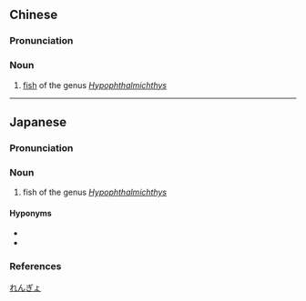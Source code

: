 {{also|鲢鱼}}
==Chinese==
{{zh-forms|s=鲢鱼}}
{{wikipedia|lang=zh}}

===Pronunciation===
{{zh-pron
|m=liányú
|c=lin4 jyu4-2
|mn=liân-hî/liân-hû
|cat=n
}}

===Noun===
{{zh-noun}}

# [[fish]] of the genus ''[[Hypophthalmichthys]]''

{{zh-cat|Cyprinids}}

----

==Japanese==
{{wikipedia|lang=ja}}
{{ja-kanjitab|れん|ぎょ|yomi=o}}

===Pronunciation===
{{ja-pron|yomi=o|れんぎょ|acc=1|acc_ref=DJR}}

===Noun===
{{ja-noun|れんぎょ|レンギョ}}

# fish of the genus ''[[Hypophthalmichthys]]''

====Hyponyms====
* {{ja-r|白鰱|はくれん}}
* {{ja-r|黒鰱|こくれん}}

===References===
<references/>

[[Category:ja:Cyprinids|れんぎょ]]